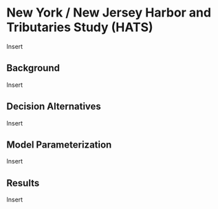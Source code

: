 # New York / New Jersey Harbor and Tributaries Study (HATS)

Insert

## Background

Insert

## Decision Alternatives

Insert

## Model Parameterization

Insert

## Results

Insert


